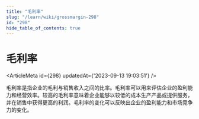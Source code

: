 ```yaml
---
title: "毛利率"
slug: "/learn/wiki/grossmargin-298"
id: "298"
hide_table_of_contents: true
---
```



# 毛利率

<ArticleMeta id={298} updatedAt={'2023-09-13 19:03:51'} />
<div className='border-solid border-b border-t-0 my-4 border-[var(--ifm-color-gray-300)]' />

毛利率是指企业的毛利与销售收入之间的比率。毛利率可以用来评估企业的盈利能力和经营效率。较高的毛利率意味着企业能够以较低的成本生产产品或提供服务，并在销售中获得更高的利润。毛利率的变化可以反映出企业的盈利能力和市场竞争力的变化。
